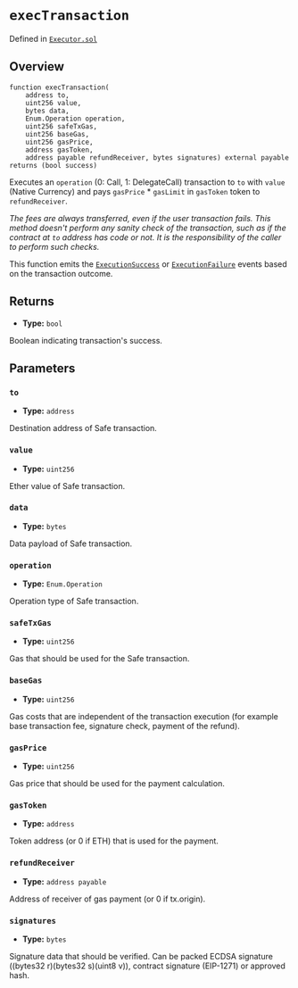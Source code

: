 # `execTransaction`
Defined in [`Executor.sol`](https://github.com/safe-global/safe-smart-account/tree/main/contracts/Safe.sol#L111)

## Overview

```solidity
function execTransaction(
    address to,
    uint256 value,
    bytes data,
    Enum.Operation operation,
    uint256 safeTxGas,
    uint256 baseGas,
    uint256 gasPrice,
    address gasToken,
    address payable refundReceiver, bytes signatures) external payable returns (bool success)

```

Executes an `operation` (0: Call, 1: DelegateCall) transaction to `to` with `value` (Native Currency) and pays `gasPrice` * `gasLimit` in `gasToken` token to `refundReceiver`.

*The fees are always transferred, even if the user transaction fails. This method doesn't perform any sanity check of the transaction, such as if the contract at `to` address has code or not. It is the responsibility of the caller to perform such checks.*

This function emits the [`ExecutionSuccess`](../transaction-events/ExecutionSuccess.mdx) or [`ExecutionFailure`](../transaction-events/ExecutionFailure.mdx) events based on the transaction outcome.

## Returns

- **Type:** `bool`

Boolean indicating transaction's success.

## Parameters

### `to`
- **Type:** `address`

Destination address of Safe transaction.

### `value`
- **Type:** `uint256`

Ether value of Safe transaction.

### `data`
- **Type:** `bytes`

Data payload of Safe transaction.

### `operation`
- **Type:** `Enum.Operation`

Operation type of Safe transaction.

### `safeTxGas`
- **Type:** `uint256`

Gas that should be used for the Safe transaction.

### `baseGas`
- **Type:** `uint256`

Gas costs that are independent of the transaction execution (for example base transaction fee, signature check, payment of the refund).

### `gasPrice`
- **Type:** `uint256`

Gas price that should be used for the payment calculation.

### `gasToken`
- **Type:** `address`

Token address (or 0 if ETH) that is used for the payment.

### `refundReceiver`
- **Type:** `address payable`

Address of receiver of gas payment (or 0 if tx.origin).

### `signatures`
- **Type:** `bytes`

Signature data that should be verified. Can be packed ECDSA signature ((bytes32 r)(bytes32 s)(uint8 v)), contract signature (EIP-1271) or approved hash.
